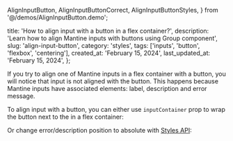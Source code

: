   AlignInputButton,
  AlignInputButtonCorrect,
  AlignInputButtonStyles,
} from '@/demos/AlignInputButton.demo';

  title: 'How to align input with a button in a flex container?',
  description:
    'Learn how to align Mantine inputs with buttons using Group component',
  slug: 'align-input-button',
  category: 'styles',
  tags: ['inputs', 'button', 'flexbox', 'centering'],
  created_at: 'February 15, 2024',
  last_updated_at: 'February 15, 2024',
};


If you try to align one of Mantine inputs in a flex container with a button,
you will notice that input is not aligned with the button. This happens because
Mantine inputs have associated elements: label, description and error message.

<Demo data={AlignInputButton} />

To align input with a button, you can either use `inputContainer` prop to wrap the button
next to the in a flex container:

<Demo data={AlignInputButtonCorrect} />

Or change error/description position to absolute with [Styles API](https://mantine.dev/styles/styles-api/):

<Demo data={AlignInputButtonStyles} />
